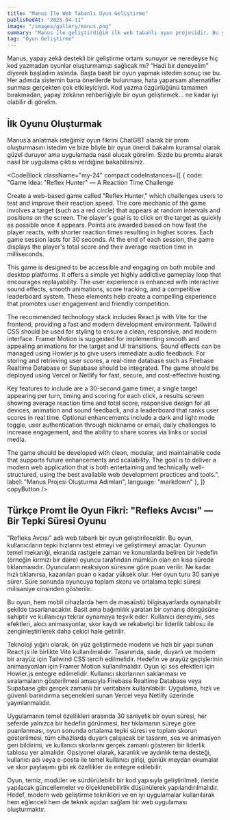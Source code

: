 ```yaml
---
title: "Manus İle Web Tabanlı Oyun Geliştirme"
publishedAt: "2025-04-11"
image: "/images/gallery/manus.png"
summary: "Manus ile geliştirdiğim ilk web tabanlı oyun projesidir. Bu yazıda süreci adım adım anlatıyorum."
tag: "Oyun Geliştirme"
---
```


Manus, yapay zekâ destekli bir geliştirme ortamı sunuyor ve neredeyse hiç kod yazmadan oyunlar oluşturmamızı sağlıcak mı? “Hadi bir deneyelim” diyerek başladım aslında. Başta basit bir oyun yapmak istedim sonuç ise bu. Her adımda sistemin bana önerilerde bulunması, hata yaparsam alternatifler sunması gerçekten çok etkileyiciydi. Kod yazma özgürlüğünü tamamen bırakmadan, yapay zekânın rehberliğiyle bir oyun geliştirmek… ne kadar iyi olabilir di görelim.

## İlk Oyunu Oluşturmak

Manus’a anlatmak isteğimiz oyun fikrini ChatGBT alarak bir prom oluşturmasını istedim ve bize böyle bir oyun önerdi bakalım kuramsal olarak güzel duruyor ama uygulamada nasıl olucak görelim.
Sizde bu promtu alarak nasıl bir uygulama çıktısı verdiğine bakabilirsiniz.

<CodeBlock className="my-24"
    compact
    codeInstances={[
        {
            code: "Game Idea: "Reflex Hunter" — A Reaction Time Challenge

Create a web-based game called "Reflex Hunter," which challenges users to test and improve their reaction speed. The core mechanic of the game involves a target (such as a red circle) that appears at random intervals and positions on the screen. The player's goal is to click on the target as quickly as possible once it appears. Points are awarded based on how fast the player reacts, with shorter reaction times resulting in higher scores. Each game session lasts for 30 seconds. At the end of each session, the game displays the player's total score and their average reaction time in milliseconds.

This game is designed to be accessible and engaging on both mobile and desktop platforms. It offers a simple yet highly addictive gameplay loop that encourages replayability. The user experience is enhanced with interactive sound effects, smooth animations, score tracking, and a competitive leaderboard system. These elements help create a compelling experience that promotes user engagement and friendly competition.

The recommended technology stack includes React.js with Vite for the frontend, providing a fast and modern development environment. Tailwind CSS should be used for styling to ensure a clean, responsive, and modern interface. Framer Motion is suggested for implementing smooth and appealing animations for the target and UI transitions. Sound effects can be managed using Howler.js to give users immediate audio feedback. For storing and retrieving user scores, a real-time database such as Firebase Realtime Database or Supabase should be integrated. The game should be deployed using Vercel or Netlify for fast, secure, and cost-effective hosting.

Key features to include are a 30-second game timer, a single target appearing per turn, timing and scoring for each click, a results screen showing average reaction time and total score, responsive design for all devices, animation and sound feedback, and a leaderboard that ranks user scores in real time. Optional enhancements include a dark and light mode toggle, user authentication through nickname or email, daily challenges to increase engagement, and the ability to share scores via links or social media.

The game should be developed with clean, modular, and maintainable code that supports future enhancements and scalability. The goal is to deliver a modern web application that is both entertaining and technically well-structured, using the best available web development practices and tools.",
            label: "Manus Projesi Oluşturma Adımları",
            language: "markdown"
        },
    ]}
    copyButton
/>

## Türkçe Promt İle Oyun Fikri: "Refleks Avcısı" — Bir Tepki Süresi Oyunu

"Refleks Avcısı" adlı web tabanlı bir oyun geliştirilecektir. Bu oyun, kullanıcıların tepki hızlarını test etmeyi ve geliştirmeyi amaçlar. Oyunun temel mekaniği, ekranda rastgele zaman ve konumlarda beliren bir hedefin (örneğin kırmızı bir daire) oyuncu tarafından mümkün olan en kısa sürede tıklanmasıdır. Oyuncuların reaksiyon süresine göre puan verilir. Ne kadar hızlı tıklanırsa, kazanılan puan o kadar yüksek olur. Her oyun turu 30 saniye sürer. Süre sonunda oyuncuya toplam skoru ve ortalama tepki süresi milisaniye cinsinden gösterilir.

Bu oyun, hem mobil cihazlarda hem de masaüstü bilgisayarlarda oynanabilir şekilde tasarlanacaktır. Basit ama bağımlılık yaratan bir oynanış döngüsüne sahiptir ve kullanıcıyı tekrar oynamaya teşvik eder. Kullanıcı deneyimi, ses efektleri, akıcı animasyonlar, skor kaydı ve rekabetçi bir liderlik tablosu ile zenginleştirilerek daha çekici hale getirilir.

Teknoloji yığını olarak, ön yüz geliştirmede modern ve hızlı bir yapı sunan React.js ile birlikte Vite kullanılmalıdır. Tasarımda, sade, duyarlı ve modern bir arayüz için Tailwind CSS tercih edilmelidir. Hedefin ve arayüz geçişlerinin animasyonları için Framer Motion kullanılmalıdır. Oyun içi ses efektleri için Howler.js entegre edilmelidir. Kullanıcı skorlarının saklanması ve sıralamaların gösterilmesi amacıyla Firebase Realtime Database veya Supabase gibi gerçek zamanlı bir veritabanı kullanılabilir. Uygulama, hızlı ve güvenli barındırma seçenekleri sunan Vercel veya Netlify üzerinde yayınlanmalıdır.

Uygulamanın temel özellikleri arasında 30 saniyelik bir oyun süresi, her seferde yalnızca bir hedefin görünmesi, her tıklamanın süreye göre puanlanması, oyun sonunda ortalama tepki süresi ve toplam skorun gösterilmesi, tüm cihazlarda duyarlı çalışacak bir tasarım, ses ve animasyon geri bildirimi, ve kullanıcı skorlarını gerçek zamanlı gösteren bir liderlik tablosu yer almalıdır. Opsiyonel olarak, karanlık ve aydınlık tema desteği, kullanıcı adı veya e-posta ile temel kullanıcı girişi, günlük meydan okumalar ve skor paylaşımı gibi ek özellikler de entegre edilebilir.

Oyun, temiz, modüler ve sürdürülebilir bir kod yapısıyla geliştirilmeli, ileride yapılacak güncellemeler ve ölçeklenebilirlik düşünülerek yapılandırılmalıdır. Hedef, modern web geliştirme teknikleri ve en iyi uygulamalar kullanılarak hem eğlenceli hem de teknik açıdan sağlam bir web uygulaması oluşturmaktır.
